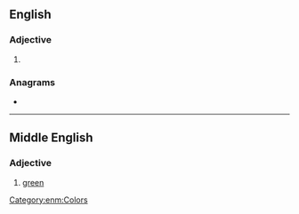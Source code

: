 {{also|Greene}}
==English==

===Adjective===
{{en-adj|er}}

# {{obsolete spelling of|green|lang=en}}

===Anagrams===
* {{anagrams|en|a=eeegnr|renege}}

----

==Middle English==

===Adjective===
{{enm-adj||greener|greenest}}

# [[green]]

[[Category:enm:Colors]]